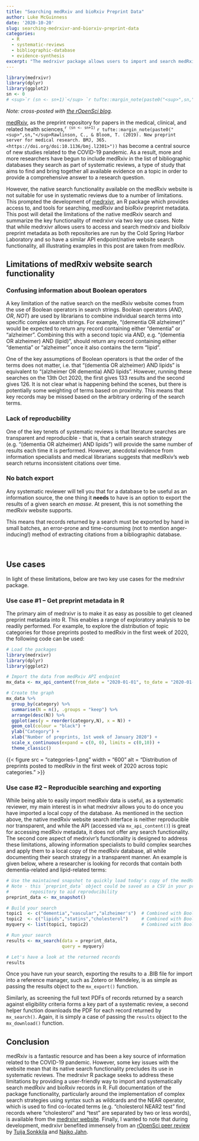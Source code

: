 ```yaml
---
title: "Searching medRxiv and bioRxiv Preprint Data"
author: Luke McGuinness
date: '2020-10-20'
slug: searching-medrxivr-and-biorxiv-preprint-data
categories:
  - R
  - systematic-reviews
  - bibliographic-database
  - evidence-synthesis
excerpt: "The medrxivr package allows users to import and search medRxiv and bioRxiv preprint metadata."
---
```


```r
library(medrxivr)
library(dplyr)
library(ggplot2)
sn <- 0
# <sup>`r (sn <- sn+1)`</sup> `r tufte::margin_note(paste0("<sup>",sn,"</sup>"))`
```

*Note: cross-posted with [the rOpenSci blog](https://ropensci.org/blog/2020/10/20/searching-medrxivr-and-biorxiv-preprint-data/).*

[medRxiv](https://www.medrxiv.org/), as the preprint repository for papers in the medical, clinical, and related health sciences,<sup>`r (sn <- sn+1)`</sup> `r tufte::margin_note(paste0("<sup>",sn,"</sup>Rawlinson, C., & Bloom, T. (2019). New preprint server for medical research. BMJ, 365. <https://doi.org/doi:10.1136/bmj.l2301>"))` has become a central source of new studies related to the COVID-19 pandemic. As a result, more and more researchers have begun to include medRxiv in the list of bibliographic databases they search as part of systematic reviews, a type of study that aims to find and bring together all available evidence on a topic in order to provide a comprehensive answer to a research question.

However, the native search functionality available on the medRxiv website is not suitable for use in systematic reviews due to a number of limitations. This prompted the development of [medrxivr](https://docs.ropensci.org/medrxivr), an R package which provides access to, and tools for searching, medRxiv and bioRxiv preprint metadata. This post will detail the limitations of the native medRxiv search and summarize the key functionality of medrxivr via two key use cases. Note that while medrxivr allows users to access and search medrxiv and bioRxiv preprint metadata as both repositories are run by the Cold Spring Harbor Laboratory and so have a similar API endpoint/native website search functionality, all illustrating examples in this post are taken from medRxiv.

## Limitations of medRxiv website search functionality

### Confusing information about Boolean operators

A key limitation of the native search on the medRxiv website comes from the use of Boolean operators in search strings. Boolean operators (*AND*, *OR*, *NOT*) are used by librarians to combine individual search terms into specific complex search strings. For example, "(dementia OR alzheimer)" would be expected to return any record containing either "dementia" or "alzheimer". Combining this with a second topic via *AND*, e.g. "(dementia OR alzheimer) AND (lipid)", should return any record containing either "dementia" or "alzheimer" once it also contains the term "lipid".

One of the key assumptions of Boolean operators is that the order of the terms does not matter, i.e. that "(dementia OR alzheimer) AND lipids" is equivalent to "(alzheimer OR dementia) AND lipids". However, running these searches on the 13th Oct 2020, the first gives 133 results and the second gives 126. It is not clear what is happening behind the scenes, but there is potentially some weighting of terms based on proximity. This means that key records may be missed based on the arbitrary ordering of the search terms.

### Lack of reproducbility

One of the key tenets of systematic reviews is that literature searches are transparent and reproducible - that is, that a certain search strategy (e.g. "(dementia OR alzheimer) AND lipids") will provide the same number of results each time it is performed. However, anecdotal evidence from information specialists and medical librarians suggests that medRxiv's web search returns inconsistent citations over time.

### No batch export

Any systematic reviewer will tell you that for a database to be useful as an information source, the one thing it **needs** to have is an option to export the results of a given search _en masse_. At present, this is not something the medRxiv website supports.

This means that records returned by a search must be exported by hand in small batches, an error-prone and time-consuming (not to mention anger-inducing!) method of extracting citations from a bibliographic database.

<br>

## Use cases

In light of these limitations, below are two key use cases for the medrxivr package.

### Use case #1 – Get preprint metadata in R

The primary aim of medrxivr is to make it as easy as possible to get cleaned preprint metadata into R. This enables a range of exploratory analysis to be readily performed. For example, to explore the distribution of topic categories for those preprints posted to medRxiv in the first week of 2020, the following code can be used:

``` r
# Load the packages
library(medrxivr)
library(dplyr)
library(ggplot2)

# Import the data from medRxiv API endpoint
mx_data <- mx_api_content(from_date = "2020-01-01", to_date = "2020-01-07")

# Create the graph 
mx_data %>%
  group_by(category) %>%
  summarise(N = n(), .groups = "keep") %>%
  arrange(desc(N)) %>%
  ggplot(aes(y = reorder(category,N), x = N)) +
  geom_col(colour = "black") + 
  ylab("Category") +
  xlab("Number of preprints, 1st week of January 2020") +
  scale_x_continuous(expand = c(0, 0), limits = c(0,10)) +
  theme_classic() 
```

<!--html_preserve-->
{{< figure src = "categories-1.png" width = "600" alt = "Distribution of preprints posted to medRxiv in the first week of 2020 across topic categories." >}}
<!--/html_preserve-->

### Use case #2 – Reproducible searching and exporting

While being able to easily import medRxiv data is useful, as a systematic reviewer, my main interest is in what medrxivr allows you to do once you have imported a local copy of the database. As mentioned in the section above, the native medRxiv website search interface is neither reproducible nor transparent, and while the API (accessed via `mx_api_content()`) is great for accessing medRxiv metadata, it does not offer any search functionality. The second core aspect of medrxivr's functionality is designed to address these limitations, allowing information specialists to build complex searches and apply them to a local copy of the medRxiv database, all while documenting their search strategy in a transparent manner. An example is given below, where a researcher is looking for records that contain both dementia-related and lipid-related terms:

``` r

# Use the maintained snapshot to quickly load today's copy of the medRxiv database
# Note - this `preprint_data` object could be saved as a CSV in your project 
#        repository to aid reproducibility
preprint_data <- mx_snapshot()

# Build your search
topic1  <- c("dementia","vascular","alzheimer's")  # Combined with Boolean OR
topic2  <- c("lipids","statins","cholesterol")     # Combined with Boolean OR
myquery <- list(topic1, topic2)                    # Combined with Boolean AND

# Run your search
results <- mx_search(data = preprint_data,
                     query = myquery)

# Let's have a look at the returned records
results
```

Once you have run your search, exporting the results to a .BIB file for import into a reference manager, such as Zotero or Mendeley, is as simple as passing the results object to the `mx_export()` function.

Similarly, as screening the full text PDFs of records returned by a search against eligibility criteria forms a key part of a systematic review, a second helper function downloads the PDF for each record returned by `mx_search()`. Again, it is simply a case of passing the `results` object to the `mx_download()` function.

## Conclusion

medRxiv is a fantastic resource and has been a key source of information related to the COVID-19 pandemic. However, some key issues with the website mean that its native search functionality precludes its use in systematic reviews. The medrxivr R package seeks to address these limitations by providing a user-friendly way to import and systematically search medRxiv and bioRxiv records in R.  Full documentation of the package functionality, particularly around the implementation of complex search strategies using syntax such as wildcards and the NEAR operator, which is used to find co-located terms (e.g. "cholesterol NEAR2 test" find records where "cholesterol" and "test" are separated by two or less words), is available from the [medrxivr website](https://docs.ropensci.org/medrxivr/). Finally, I wanted to note that during development, medrxivr benefited immensely from an [rOpenSci peer review](https://github.com/ropensci/software-review/issues/380) by [Tuija Sonkkila](https://github.com/tts) and [Najko Jahn](https://github.com/njahn82).

